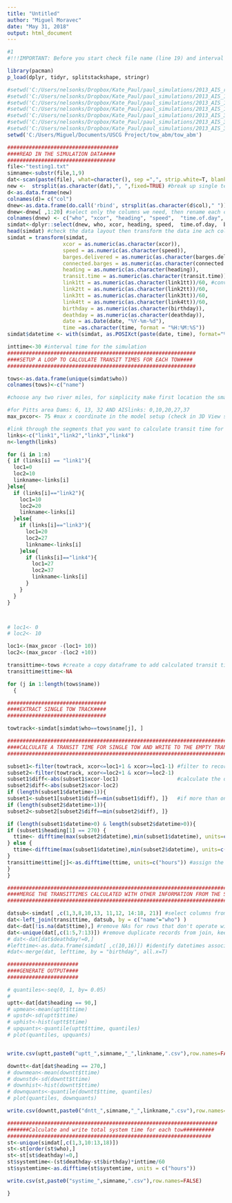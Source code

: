 ```yaml
---
title: "Untitled"
author: "Miguel Moravec"
date: "May 31, 2018"
output: html_document
---
```


```r
#1
#!!!IMPORTANT: Before you start check file name (line 19) and interval time (line 47)!!!#

library(pacman)
p_load(dplyr, tidyr, splitstackshape, stringr)

#setwd('C:/Users/nelsonks/Dropbox/Kate_Paul/paul_simulations/2013_AIS_runs_02')
#setwd('C:/Users/nelsonks/Dropbox/Kate_Paul/paul_simulations/2013_AIS_15min_jan_jun')
#setwd('C:/Users/nelsonks/Dropbox/Kate_Paul/paul_simulations/2013_AIS_15min_may_oct')
#setwd('C:/Users/nelsonks/Dropbox/Kate_Paul/paul_simulations/2013_AIS_15min_jun_aug')
#setwd('C:/Users/nelsonks/Dropbox/Kate_Paul/paul_simulations/2013_AIS_30min_jan_jun')
#setwd('C:/Users/nelsonks/Dropbox/Kate_Paul/paul_simulations/2013_AIS_30min_may_oct')
#setwd('C:/Users/nelsonks/Dropbox/Kate_Paul/paul_simulations/2013_AIS_30min_jun_aug')
setwd('C:/Users/Miguel/Documents/USCG Project/tow_abm/tow_abm')

####################################
####READ IN THE SIMULATION DATA####
###################################
file<-"testing1.txt"
simname<-substr(file,1,9)
dat<-scan(paste(file), what=character(), sep =",", strip.white=T, blank.lines.skip=T) #scan in the simulation data
new <-  strsplit(as.character(dat),", ",fixed=TRUE) #break up single text line of data into rows of text 
d<-as.data.frame(new)
colnames(d)= c("col")
dnew<-as.data.frame(do.call('rbind', strsplit(as.character(d$col)," "))) #Break up the data in each row into different columns using a spcae delimiter
dnew<-dnew[ ,1:20] #select only the columns we need, then rename each column, and select the final dataset
colnames(dnew) <- c("who", "xcor", "heading", "speed",  "time.of.day",  "barges.delivered",  "status", "connected.barges", "transit.time","birthday", "deathday","origin","destination", "link1tt", "link2tt", "link3tt", "link4tt", "id", "date", "time")
simdat<-dplyr::select(dnew, who, xcor, heading, speed,  time.of.day,  barges.delivered,  status, connected.barges, transit.time, birthday, origin, destination, deathday, link1tt, link2tt, link3tt, link4tt, id, date, time)
head(simdat) #check the data layout then transform the data ine ach column to the desired format
simdat = transform(simdat, 
                  xcor = as.numeric(as.character(xcor)),
                  speed = as.numeric(as.character(speed)),
                  barges.delivered = as.numeric(as.character(barges.delivered)),
                  connected.barges = as.numeric(as.character(connected.barges)),
                  heading = as.numeric(as.character(heading)),
                  transit.time = as.numeric(as.character(transit.time)),
                  link1tt = as.numeric(as.character(link1tt))/60, #convert mins to hours
                  link2tt = as.numeric(as.character(link2tt))/60,
                  link3tt = as.numeric(as.character(link3tt))/60,
                  link4tt = as.numeric(as.character(link4tt))/60,
                  birthday = as.numeric(as.character(birthday)),
                  deathday = as.numeric(as.character(deathday)),
                  date = as.Date(date, "%Y-%m-%d"),
                  time =as.character(time, format = "%H:%M:%S"))
simdat$datetime <- with(simdat, as.POSIXct(paste(date, time), format="%Y-%m-%d %H:%M")) #combine the date and time columns

inttime<-30 #interval time for the simulation
#############################################################
####SETUP A LOOP TO CALCULATE TRANSIT TIMES FOR EACH TOW####
#############################################################

tows<-as.data.frame(unique(simdat$who))
colnames(tows)<-c("name")

#choose any two river miles, for simplicity make first location the smaller one

#for Pitts area Dams: 6, 13, 32 AND AISlinks: 0,10,20,27,37
max_pxcor<- 75 #max x coordinate in the model setup (check in 3D View settings)

#link through the segments that you want to calculate transit time for
links<-c("link1","link2","link3","link4")
n<-length(links)

for (i in 1:n)
{ if (links[i] == "link1"){
  loc1=0
  loc2=10
  linkname<-links[i]
}else{
  if (links[i]=="link2"){
    loc1=10
    loc2=20
    linkname<-links[i]
  }else{
    if (links[i]=="link3"){
      loc1=20
      loc2=27
      linkname<-links[i]
    }else{
      if (links[i]=="link4"){
        loc1=27
        loc2=37
        linkname<-links[i]
      }
    }
  }
}



# loc1<- 0
# loc2<- 10

loc1<-(max_pxcor -(loc1+ 10))
loc2<-(max_pxcor -(loc2 +10))

transittime<-tows #create a copy dataframe to add calculated transit times to
transittime$ttime<-NA

for (j in 1:length(tows$name))
  {

################################
####EXTRACT SINGLE TOW TRACK####
################################

towtrack<-simdat[simdat$who==tows$name[j], ]

#########################################################################################
####CALCULATE A TRANSIT TIME FOR SINGLE TOW AND WRITE TO THE EMPTY TRANSITTIME VECTOR####
##########################################################################################

subset1<-filter(towtrack, xcor<=loc1+1 & xcor>=loc1-1) #filter to records within x river miles of input locations
subset2<-filter(towtrack, xcor<=loc2+1 & xcor>=loc2-1)
subset1$diff<-abs(subset1$xcor-loc1)                   #calculate the difference between the selected record river mile and the input locations
subset2$diff<-abs(subset2$xcor-loc2)
if (length(subset1$datetime>1)){
subset1<-subset1[subset1$diff==min(subset1$diff), ]}   #if more than one record within 2 river miles of input location choose the record closest to input location
if (length(subset2$datetime>1)){
subset2<-subset2[subset2$diff==min(subset2$diff), ]}

if (length(subset1$datetime>0) & length(subset2$datetime>0)){
if (subset1$heading[1] == 270) {
  ttime<- difftime(max(subset2$datetime),min(subset1$datetime), units=c("hours"))#calculate time difference between time at loc1 and time at loc2
} else {
  ttime<-difftime(max(subset1$datetime),min(subset2$datetime), units=c("hours"))
}
transittime$ttime[j]<-as.difftime(ttime, units=c("hours")) #assign the transit time to the appropriate slot in the transit time dataframe
}
}

###################################################################################
####MERGE THE TRANSITTIMES CALCULATED WITH OTHER INFORMATION FROM THE SIMULATION###
###################################################################################

datsub<-simdat[ ,c(1,3,8,10,13, 11,12, 14:18, 21)] #select columns from sim data to join to transit time data
dat<-left_join(transittime, datsub, by = c("name"="who") )
dat<-dat[!is.na(dat$ttime),] #remove NAs for rows that don't operate within loc1 and loc2
dat<-unique(dat[,c(1:5,7:13)]) #remove duplicate records from join, keeps the last (or exit time)
# dat<-dat[dat$deathday!=0,]
#lefttime<-as.data.frame(simdat[ ,c(10,16)]) #identify datetimes associated with each tows birthday
#dat<-merge(dat, lefttime, by = "birthday", all.x=T)

#######################
####GENERATE OUTPUT####
#######################

# quantiles<-seq(0, 1, by= 0.05)
# 
uptt<-dat[dat$heading == 90,]
# upmean<-mean(uptt$ttime)
# upstd<-sd(uptt$ttime)
# uphist<-hist(uptt$ttime)
# upquants<-quantile(uptt$ttime, quantiles)
# plot(quantiles, upquants)


write.csv(uptt,paste0("uptt_",simname,"_",linkname,".csv"),row.names=FALSE)

downtt<-dat[dat$heading == 270,]
# downmean<-mean(downtt$ttime)
# downstd<-sd(downtt$ttime)
# downhist<-hist(downtt$ttime)
# downquants<-quantile(downtt$ttime, quantiles)
# plot(quantiles, downquants)

write.csv(downtt,paste0("dntt_",simname,"_",linkname,".csv"),row.names=FALSE)

####################################################################
#######Calculate and write total system time for each tow##########
##################################################################
st<-unique(simdat[,c(1,3,10:13,18)])
st<-st[order(st$who),]
st<-st[st$deathday!=0,]
st$systemtime<-(st$deathday-st$birthday)*inttime/60
st$systemtime<-as.difftime(st$systemtime, units = c("hours"))

write.csv(st,paste0("systime_",simname,".csv"),row.names=FALSE)

}
```
